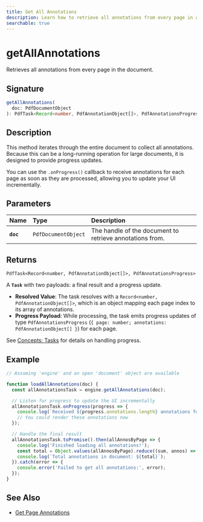 ```yaml
---
title: Get All Annotations
description: Learn how to retrieve all annotations from every page in a document, with progress updates.
searchable: true
---
```


# getAllAnnotations

Retrieves all annotations from every page in the document.

## Signature

```typescript
getAllAnnotations(
  doc: PdfDocumentObject
): PdfTask<Record<number, PdfAnnotationObject[]>, PdfAnnotationsProgress>;
````

## Description

This method iterates through the entire document to collect all annotations. Because this can be a long-running operation for large documents, it is designed to provide progress updates.

You can use the `.onProgress()` callback to receive annotations for each page as soon as they are processed, allowing you to update your UI incrementally.

## Parameters

| Name | Type | Description |
| :--- | :--- | :--- |
| **`doc`** | `PdfDocumentObject` | The handle of the document to retrieve annotations from. |

## Returns

`PdfTask<Record<number, PdfAnnotationObject[]>, PdfAnnotationsProgress>`

A **`Task`** with two payloads: a final result and a progress update.

  - **Resolved Value**: The task resolves with a `Record<number, PdfAnnotationObject[]>`, which is an object mapping each page index to its array of annotations.
  - **Progress Payload**: While processing, the task emits progress updates of type `PdfAnnotationsProgress` (`{ page: number; annotations: PdfAnnotationObject[] }`) for each page.

See [Concepts: Tasks](./tasks.md) for details on handling progress.

## Example

```typescript
// Assuming 'engine' and an open 'document' object are available

function loadAllAnnotations(doc) {
  const allAnnotationsTask = engine.getAllAnnotations(doc);

  // Listen for progress to update the UI incrementally
  allAnnotationsTask.onProgress(progress => {
    console.log(`Received ${progress.annotations.length} annotations for page ${progress.page}.`);
    // You could render these annotations now
  });

  // Handle the final result
  allAnnotationsTask.toPromise().then(allAnnosByPage => {
    console.log('Finished loading all annotations!');
    const total = Object.values(allAnnosByPage).reduce((sum, annos) => sum + annos.length, 0);
    console.log(`Total annotations in document: ${total}`);
  }).catch(error => {
    console.error('Failed to get all annotations:', error);
  });
}
```

## See Also

  - [Get Page Annotations](./get-page-annotations.md)